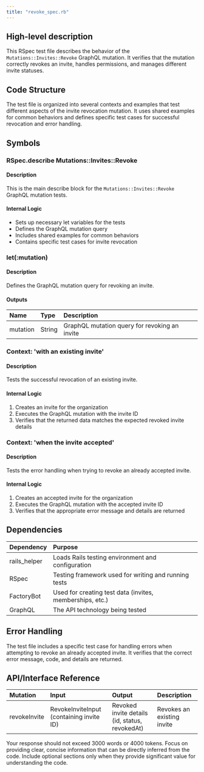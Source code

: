 ```yaml
---
title: "revoke_spec.rb"
---
```


## High-level description
This RSpec test file describes the behavior of the `Mutations::Invites::Revoke` GraphQL mutation. It verifies that the mutation correctly revokes an invite, handles permissions, and manages different invite statuses.

## Code Structure
The test file is organized into several contexts and examples that test different aspects of the invite revocation mutation. It uses shared examples for common behaviors and defines specific test cases for successful revocation and error handling.

## Symbols

### RSpec.describe Mutations::Invites::Revoke
#### Description
This is the main describe block for the `Mutations::Invites::Revoke` GraphQL mutation tests.

#### Internal Logic
- Sets up necessary let variables for the tests
- Defines the GraphQL mutation query
- Includes shared examples for common behaviors
- Contains specific test cases for invite revocation

### let(:mutation)
#### Description
Defines the GraphQL mutation query for revoking an invite.

#### Outputs
| Name | Type | Description |
|:-----|:-----|:------------|
| mutation | String | GraphQL mutation query for revoking an invite |

### Context: 'with an existing invite'
#### Description
Tests the successful revocation of an existing invite.

#### Internal Logic
1. Creates an invite for the organization
2. Executes the GraphQL mutation with the invite ID
3. Verifies that the returned data matches the expected revoked invite details

### Context: 'when the invite accepted'
#### Description
Tests the error handling when trying to revoke an already accepted invite.

#### Internal Logic
1. Creates an accepted invite for the organization
2. Executes the GraphQL mutation with the accepted invite ID
3. Verifies that the appropriate error message and details are returned

## Dependencies
| Dependency | Purpose |
|:-----------|:--------|
| rails_helper | Loads Rails testing environment and configuration |
| RSpec | Testing framework used for writing and running tests |
| FactoryBot | Used for creating test data (invites, memberships, etc.) |
| GraphQL | The API technology being tested |

## Error Handling
The test file includes a specific test case for handling errors when attempting to revoke an already accepted invite. It verifies that the correct error message, code, and details are returned.

## API/Interface Reference
| Mutation | Input | Output | Description |
|:---------|:------|:-------|:------------|
| revokeInvite | RevokeInviteInput (containing invite ID) | Revoked invite details (id, status, revokedAt) | Revokes an existing invite |

Your response should not exceed 3000 words or 4000 tokens. Focus on providing clear, concise information that can be directly inferred from the code. Include optional sections only when they provide significant value for understanding the code.